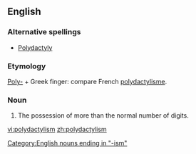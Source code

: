 ==English==

===Alternative spellings===
* [[Polydactyly]]

===Etymology===
[[Poly-]] + Greek  finger: compare French [[polydactylisme]].

===Noun===
{{en-noun}}

# {{anatomy}} The possession of more than the normal number of digits.

[[Category:English nouns ending in "-ism"]]

[[vi:polydactylism]]
[[zh:polydactylism]]
